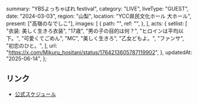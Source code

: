   summary: "YBSよっちゃばれ festival",
  category: "LIVE",
  liveType: "GUEST",
  date: "2024-03-03",
  region: "山梨",
  location: "YCC県民文化ホール 大ホール",
  present: ["高嶺のなでしこ"],
  images: [
    {
      path: "",
      ref: "",
    },
  ],
  acts: {
    setlist: [
      "衣装: 美しく生きろ衣装",
      "17歳",
      "男の子の目的は何？",
      "ヒロインは平均以下。",
      "可愛くてごめん",
      "MC",
      "美しく生きろ",
      "乙女どもよ。",
      "ファンサ",
      "初恋のひと。",
    ],
    url: "https://x.com/Mikuru_hositani/status/1764213605787119902",
  },
  updatedAt: "2025-06-14",
};

## リンク

- [公式スケジュール](https://takanenonadeshiko.jp/?p=1696)
